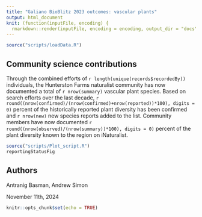 ```yaml
---
title: "Galiano BioBlitz 2023 outcomes: vascular plants"
output: html_document
knit: (function(inputFile, encoding) {
  rmarkdown::render(inputFile, encoding = encoding, output_dir = "docs") })
---
```


```r
source("scripts/loadData.R")
```

## Community science contributions

Through the combined efforts of `r length(unique(records$recordedBy))` individuals, 
the Hunterston Farms naturalist community has now documented a total of `r nrow(summary)` 
vascular plant species. Based on search efforts over the last 
decade, `r round((nrow(confirmed)/(nrow(confirmed)+nrow(reported))*100), digits = 0)` 
percent of the historically reported plant diversity has been confirmed and `r nrow(new)` new species 
reports added to the list. Community members have now 
documented `r round((nrow(observed)/(nrow(summary))*100), digits = 0)` percent of the 
plant diversity known to the region on iNaturalist.

```r
source("scripts/Plot_script.R")
reportingStatusFig
```

## Authors

Antranig Basman, Andrew Simon

November 11th, 2024

```r
knitr::opts_chunk$set(echo = TRUE)
```
